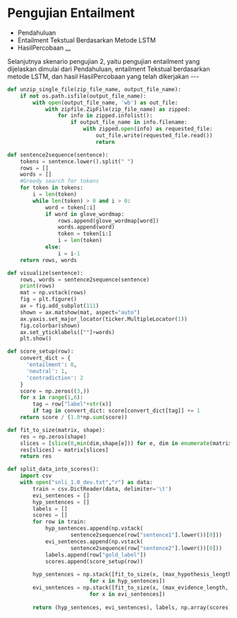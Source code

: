 
# Pengujian Entailment
- Pendahuluan
- Entailment Tekstual Berdasarkan Metode LSTM
- HasilPercobaan
  [...](https://docs.google.com/presentation/d/19bBFYP8DZMF8us6wNJlyfev5P_Lkt7nlnEJT2MSJ_R0/edit?usp=sharing)
<Notes>
Selanjutnya skenario pengujian 2, yaitu pengujian entailment yang dijelaskan dimulai dari Pendahuluan,
entailment Tekstual berdasarkan metode LSTM, dan hasil HasilPercobaan yang telah dikerjakan
</Notes>
---

<CodeSurferLayout>

```python subtitle='function untuk membuka setiap file'
def unzip_single_file(zip_file_name, output_file_name):
    if not os.path.isfile(output_file_name):
        with open(output_file_name, 'wb') as out_file:
            with zipfile.ZipFile(zip_file_name) as zipped:
                for info in zipped.infolist():
                    if output_file_name in info.filename:
                        with zipped.open(info) as requested_file:
                            out_file.write(requested_file.read())
                            return

```

```python subtitle='function untuk merubah kalimat menjadi sequence'
def sentence2sequence(sentence):
    tokens = sentence.lower().split(" ")
    rows = []
    words = []
    #Greedy search for tokens
    for token in tokens:
        i = len(token)
        while len(token) > 0 and i > 0:
            word = token[:i]
            if word in glove_wordmap:
                rows.append(glove_wordmap[word])
                words.append(word)
                token = token[i:]
                i = len(token)
            else:
                i = i-1
    return rows, words
```

```python subtitle='function untuk memvisualisasikan'
def visualize(sentence):
    rows, words = sentence2sequence(sentence)
    print(rows)
    mat = np.vstack(rows)
    fig = plt.figure()
    ax = fig.add_subplot(111)
    shown = ax.matshow(mat, aspect="auto")
    ax.yaxis.set_major_locator(ticker.MultipleLocator(1))
    fig.colorbar(shown)
    ax.set_yticklabels([""]+words)
    plt.show()

```

```python subtitle='function untuk menghasilkan sebuah nilai dan fitting'
def score_setup(row):
    convert_dict = {
      'entailment': 0,
      'neutral': 1,
      'contradiction': 2
    }
    score = np.zeros((3,))
    for x in range(1,6):
        tag = row["label"+str(x)]
        if tag in convert_dict: score[convert_dict[tag]] += 1
    return score / (1.0*np.sum(score))

def fit_to_size(matrix, shape): 
    res = np.zeros(shape)
    slices = [slice(0,min(dim,shape[e])) for e, dim in enumerate(matrix.shape)]
    res[slices] = matrix[slices]
    return res
```

```python subtitle='function untuk splitting data menjadi sebuah score'
def split_data_into_scores():
    import csv
    with open("snli_1.0_dev.txt","r") as data:
        train = csv.DictReader(data, delimiter='\t')
        evi_sentences = []
        hyp_sentences = []
        labels = []
        scores = []
        for row in train:
            hyp_sentences.append(np.vstack(
                    sentence2sequence(row["sentence1"].lower())[0]))
            evi_sentences.append(np.vstack(
                    sentence2sequence(row["sentence2"].lower())[0]))
            labels.append(row["gold_label"])
            scores.append(score_setup(row))
        
        hyp_sentences = np.stack([fit_to_size(x, (max_hypothesis_length, vector_size))
                          for x in hyp_sentences])
        evi_sentences = np.stack([fit_to_size(x, (max_evidence_length, vector_size))
                          for x in evi_sentences])
                                 
        return (hyp_sentences, evi_sentences), labels, np.array(scores)
```

</CodeSurferLayout>
